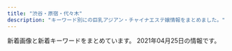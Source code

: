 ```yaml
---
title: "渋谷・原宿・代々木"
description: "キーワード別にの巨乳アジアン・チャイナエステ嬢情報をまとめました。"
---
```


新着画像と新着キーワードをまとめています。
2021年04月25日の情報です。

<DmmAffiliateIns />
<KeywordTable
  shops={
    [
    {
        "station": "JR\u6e0b\u8c37\u99c5\u6771\u53e3",
        "url": "http://kokoronosato.tyo.cm/",
        "name": "\u68ee\u306e\u9999",
        "keywords": {
            "85": 4,
            "D": 24,
            "87": 8,
            "C": 19,
            "86": 12,
            "83": 4
        },
        "img_links": [
            "http://kokoronosato.tyo.cm/images/themes/pink/r3.jpg",
            "http://menlog.net/link/menlog8831.jpg",
            "http://kokoronosato.tyo.cm/link/8831.jpg",
            "http://kokoronosato.tyo.cm/link/88x31b.jpg",
            "http://kokoronosato.tyo.cm/photos/sites/15/2020/08/2020082205444313.jpg",
            "http://kokoronosato.tyo.cm/photos/sites/15/2020/08/2020082203150030.jpg",
            "http://kokoronosato.tyo.cm/photos/sites/15/2019/07/2019072809470568.jpg",
            "http://kokoronosato.tyo.cm/images/themes/pink/no2.png",
            "http://kokoronosato.tyo.cm/photos/sites/15/2019/07/2019072809465934.jpg",
            "http://kokoronosato.tyo.cm/images/room2.jpg",
            "http://kokoronosato.tyo.cm/images/themes/pink/s_pickup.png",
            "http://kokoronosato.tyo.cm/images/themes/pink/s_ranking.png",
            "http://kokoronosato.tyo.cm/photos/sites/15/2020/08/2020082205443766.jpg",
            "http://kokoronosato.tyo.cm/photos/sites/15/2020/08/2020082203135850.jpg",
            "http://kokoronosato.tyo.cm/photos/sites/15/2019/07/2019072809445954.jpg",
            "http://kokoronosato.tyo.cm/images/themes/pink/s_staff.png",
            "http://kokoronosato.tyo.cm/images/themes/pink/mobile.jpg",
            "http://kokoronosato.tyo.cm/images/room4.jpg",
            "http://kokoronosato.tyo.cm/link/walker88.jpg",
            "http://kokoronosato.tyo.cm/images/themes/pink/line.png",
            "http://kokoronosato.tyo.cm/link/massage-de_88_31.jpg",
            "http://kokoronosato.tyo.cm/link/e0016.jpg",
            "http://kokoronosato.tyo.cm/photos/sites/15/2019/07/2019072809450776.jpg",
            "http://kokoronosato.tyo.cm/images/themes/pink/s_news.png",
            "http://kokoronosato.tyo.cm/images/themes/pink/s_newface.png",
            "http://kokoronosato.tyo.cm/photos/sites/15/2020/08/2020082205444661.jpg",
            "http://kokoronosato.tyo.cm/link/esthelove88-31.jpg",
            "http://kokoronosato.tyo.cm/images/themes/pink/s_link.png",
            "http://kokoronosato.tyo.cm/images/room1.jpg",
            "http://kokoronosato.tyo.cm/images/themes/pink/no1.png",
            "http://kokoronosato.tyo.cm/images/room3.jpg"
        ]
    },
    {
        "name": "\u6953",
        "url": "http://www.kaede-es.club/",
        "keywords": {},
        "img_links": [
            "http://www.kaede-es.club/images/staff/2/hana.jpg",
            "http://www.kaede-es.club/psd/off32.jpg",
            "http://www.kaede-es.club/images/index-tiba_04.jpg",
            "http://www.kaede-es.club/psd/off2-1.jpg",
            "http://www.kaede-es.club/images/shop/DSC_0998-199x300.jpg",
            "http://www.kaede-es.club/images/staff/2/riri.jpg",
            "http://www.kaede-es.club/images/index-tiba_09.jpg",
            "http://www.kaede-es.club/images/index-tiba_02.jpg",
            "http://www.kaede-es.club/images/staff/neinei2.jpg",
            "http://www.kaede-es.club/images/shop/DSC_0087-221x300.jpg",
            "http://www.kaede-es.club/images/staff/2/momo.jpg",
            "http://www.kaede-es.club/images/t-off-ico.jpg",
            "http://www.kaede-es.club/images/nav/nav-sys.jpg",
            "http://www.kaede-es.club/images/nav/nav-job.jpg",
            "http://www.kaede-es.club/images/index-tiba_10.jpg",
            "http://www.kaede-es.club/css/2.jpeg",
            "http://www.kaede-es.club/images/staff/6.jpg",
            "http://www.kaede-es.club/images/staff/4/sati.jpg",
            "http://www.kaede-es.club/images/nav/nav-staff.jpg",
            "http://www.kaede-es.club/images/staff/mimi.jpg",
            "http://www.kaede-es.club/images/shop/DSC_0086-300x199.jpg",
            "http://www.kaede-es.club/images/staff/2/7.jpg",
            "http://www.kaede-es.club/images/staff/4/yuyu2.jpg",
            "http://www.kaede-es.club/images/index-tiba_13.jpg",
            "http://www.kaede-es.club/images/staff/miki.jpg"
        ],
        "station": "JR\u4ee3\u3005\u6728\u99c5"
    },
    {
        "name": "\u30a2\u30a4\u30b7\u30f3",
        "station": "JR\u6e0b\u8c37\u99c5",
        "keywords": {},
        "url": "http://www.aixin.co.jp/",
        "img_links": [
            "http://www.aixin.co.jp/images/wanted/wanted.png",
            "http://www.aixin.co.jp/images/staff/chiemi/chiemi.jpg",
            "http://www.aixin.co.jp/images/staff/ruru2/ruru2.jpg",
            "http://www.aixin.co.jp/images/top_pic/top2.jpg",
            "http://www.aixin.co.jp/images/costume/2.png",
            "http://www.aixin.co.jp/images/costume/6.png",
            "http://www.aixin.co.jp/images/staff/miki/miki.jpg",
            "http://www.aixin.co.jp/images/costume/4.png",
            "http://www.aixin.co.jp/images/staff/eri/eri.png",
            "http://www.aixin.co.jp/images/staff/mika2/2.png",
            "http://www.aixin.co.jp/images/staff/akane/akane.png",
            "http://www.aixin.co.jp/images/staff/miki/2.jpg",
            "http://www.aixin.co.jp/images/staff/mimi2/mimi2.png",
            "http://www.aixin.co.jp/images/price/hirou.jpg",
            "http://www.aixin.co.jp/images/staff/ran/ran.png",
            "http://www.aixin.co.jp/images/staff/miharu/miharu.png",
            "http://www.aixin.co.jp/images/staff/haruka2/haruka2.png",
            "http://www.aixin.co.jp/images/staff/mika2/1.png",
            "http://www.aixin.co.jp/images/staff/aki/aki.png",
            "http://www.aixin.co.jp/images/staff/miya/miya.jpg",
            "http://www.aixin.co.jp/images/staff/ruri2/ruri2.png",
            "http://www.aixin.co.jp/images/staff/mika2/mika2.png",
            "http://www.aixin.co.jp/images/staff/yui2/yui2.png",
            "http://www.aixin.co.jp/images/price/long.jpg",
            "http://www.aixin.co.jp/images/costume/7.png",
            "http://www.aixin.co.jp/images/staff/sara/1.jpg",
            "http://www.aixin.co.jp/images/staff/sara/sara.jpg",
            "http://www.aixin.co.jp/images/staff/mirai/mirai.png",
            "http://www.aixin.co.jp/images/staff/yuzu/2.jpg",
            "http://www.aixin.co.jp/images/staff/chiemi/1.jpg",
            "http://www.aixin.co.jp/images/price/aroma.jpg",
            "http://www.aixin.co.jp/images/staff/yuzu/yuzu.jpg",
            "http://www.aixin.co.jp/images/costume/3.png",
            "http://www.aixin.co.jp/images/staff/koko/koko.png",
            "http://www.aixin.co.jp/images/price/tokusen.jpg",
            "http://www.aixin.co.jp/images/top/top.jpg",
            "http://www.aixin.co.jp/images/staff/miya/1.jpg",
            "http://www.aixin.co.jp/images/staff/rara/rara.png",
            "http://www.aixin.co.jp/images/staff/ayaka/ayaka.jpg",
            "http://www.aixin.co.jp/images/costume/1.png",
            "http://www.aixin.co.jp/images/map/google.png",
            "http://www.aixin.co.jp/images/staff/ayaka/1.jpg"
        ]
    },
    {
        "name": "\u6ce1\u6ce1\u30d5\u30a7\u30a2\u30ea\u30fc",
        "keywords": {
            "F": 1,
            "85": 4,
            "D": 4,
            "86": 3,
            "87": 5,
            "E": 2,
            "C": 17,
            "88": 5
        },
        "img_links": [
            "http://awaawa-fairy.work/sp/img/add.jpg",
            "http://awaawa-fairy.work/sp/img/line.jpg",
            "http://awaawa-fairy.work/img/nos.png",
            "http://awaawa-fairy.work/img/st22.png",
            "http://awaawa-fairy.work/sp/img/p-29.png",
            "http://awaawa-fairy.work/img/sta29.png",
            "http://awaawa-fairy.work/sp/img/sta29.png",
            "http://awaawa-fairy.work/sp/img/sta22.png",
            "http://awaawa-fairy.work/img/sta26.png",
            "http://awaawa-fairy.work/sp/img/tel.jpg",
            "http://awaawa-fairy.work/img/st26.png",
            "http://awaawa-fairy.work/img/st018.png",
            "http://awaawa-fairy.work/img/sta18.png",
            "http://awaawa-fairy.work/img/st4.png",
            "http://awaawa-fairy.work/sp/img/sys.jpg",
            "http://awaawa-fairy.work/img/sta17.png",
            "http://awaawa-fairy.work/sp/img/sta17.png",
            "http://awaawa-fairy.work/img/st18.png",
            "http://awaawa-fairy.work/sp/img/sta18.png",
            "http://awaawa-fairy.work/sp/img/tit.jpg",
            "http://awaawa-fairy.work/img/st17.png",
            "http://awaawa-fairy.work/img/st27.png",
            "http://awaawa-fairy.work/sp/img/p-27.png",
            "http://awaawa-fairy.work/sp/img/t-s.jpg",
            "http://awaawa-fairy.work/sp/img/mv.jpg",
            "http://awaawa-fairy.work/sp/img/t-o.jpg",
            "http://awaawa-fairy.work/sp/img/pc.jpg",
            "http://awaawa-fairy.work/sp/img/time.jpg",
            "http://awaawa-fairy.work/sp/img/t-t.jpg",
            "http://awaawa-fairy.work/img/bottom.png",
            "http://awaawa-fairy.work/img/sta15.png",
            "http://awaawa-fairy.work/sp/img/sta15.png",
            "http://awaawa-fairy.work/sp/img/p-26.png",
            "http://awaawa-fairy.work/img/sta28.png",
            "http://awaawa-fairy.work/sp/img/botton.jpg",
            "http://awaawa-fairy.work/sp/img/sta28.png",
            "http://awaawa-fairy.work/img/sta27.png",
            "http://awaawa-fairy.work/sp/img/info.jpg",
            "http://awaawa-fairy.work/img/sta22.png",
            "http://awaawa-fairy.work/sp/img/sta26.png",
            "http://awaawa-fairy.work/img/st017.png",
            "http://awaawa-fairy.work/sp/img/t-r.jpg",
            "http://awaawa-fairy.work/img/st28.png",
            "http://awaawa-fairy.work/sp/img/p-15.png",
            "http://awaawa-fairy.work/img/st29.png",
            "http://awaawa-fairy.work/img/mo.png",
            "http://awaawa-fairy.work/sp/img/sta27.png",
            "http://awaawa-fairy.work/sp/img/t-a.jpg",
            "http://awaawa-fairy.work/img/head.png",
            "http://awaawa-fairy.work/img/st15.png",
            "http://awaawa-fairy.work/sp/img/pic.jpg"
        ],
        "url": "http://awaawa-fairy.work/",
        "station": "JR\u6e0b\u8c37\u99c5\u897f\u53e3"
    },
    {
        "name": "Honey",
        "url": "http://www.sarara-es.xyz",
        "station": "JR\u6e0b\u8c37\u99c5\u30cf\u30c1\u516c\u53e3",
        "img_links": [
            "http://www.sarara-es.xyz/images/shop/shop04.jpg",
            "http://www.sarara-es.xyz/images/bj2.jpg",
            "http://www.sarara-es.xyz/images/face.png",
            "http://www.sarara-es.xyz/images/s_staff.png",
            "http://www.sarara-es.xyz/files/001.jpg",
            "http://www.sarara-es.xyz/images/pick.png",
            "http://www.sarara-es.xyz/images/s_link.png",
            "http://www.sarara-es.xyz/files/006.jpg",
            "http://www.sarara-es.xyz/images/shop/shop03.jpg",
            "http://www.sarara-es.xyz/images/shop/shop01.jpg",
            "http://www.sarara-es.xyz/images/news.png",
            "http://www.sarara-es.xyz/images/top.png",
            "http://www.sarara-es.xyz/images/r1.jpg",
            "http://www.sarara-es.xyz/files/004.jpg",
            "http://www.sarara-es.xyz/files/002.jpg",
            "http://www.sarara-es.xyz/images/shop/shop02.jpg",
            "http://www.sarara-es.xyz/files/003.jpg",
            "http://www.sarara-es.xyz/images/r4.jpg",
            "http://www.sarara-es.xyz/images/r5.jpg",
            "http://www.sarara-es.xyz/images/end.png",
            "http://www.sarara-es.xyz/images/r2.jpg",
            "http://www.sarara-es.xyz/files/005.jpg"
        ],
        "keywords": {
            "D": 3,
            "86": 2,
            "C": 3,
            "85": 3,
            "87": 1
        }
    },
    {
        "keywords": {
            "C": 60,
            "87": 14,
            "E": 7,
            "84": 58,
            "86": 13,
            "D": 16
        },
        "url": "http://www.ogon.work/",
        "station": "JR\u6e0b\u8c37\u99c5\u30cf\u30c1\u516c\u53e3",
        "name": "\u9ec4\u91d1\u6d77\u5cb8",
        "img_links": [
            "http://www.ogon.work/img/interior.jpg",
            "http://www.ogon.work/staff/aya1.jpg",
            "http://www.ogon.work/staff/ayumi1.jpg",
            "http://www.ogon.work/staff/aya2.jpg",
            "http://www.ogon.work/staff/ai3.jpg",
            "http://www.ogon.work/staff/ayumi2.jpg",
            "http://www.ogon.work/img/icon/new.jpg",
            "http://www.ogon.work/staff/ai2.jpg",
            "http://www.ogon.work/img/s/s_qa.png",
            "http://www.ogon.work/img/bana03.jpg",
            "http://www.ogon.work/staff/ai1.jpg",
            "http://www.ogon.work/staff/momo1.jpg",
            "http://www.ogon.work/staff/hana1.jpg",
            "http://www.ogon.work/staff/ayumi3.jpg",
            "http://www.ogon.work/img/bana02.jpg",
            "http://www.ogon.work/img/contentsbottom.png",
            "http://www.ogon.work/staff/yuki1.jpg",
            "http://www.ogon.work/staff/yuki2.jpg",
            "http://www.ogon.work/staff/aya3.jpg"
        ]
    },
    {
        "url": "http://angel.est.cm/",
        "station": "JR\u6e0b\u8c37\u99c5\u5bae\u76ca\u5742\u53e3",
        "name": "Angel",
        "img_links": [
            "http://angel.est.cm/photos/sites/23/2016/08/staff2.jpg",
            "http://angel.est.cm/img/top.png",
            "http://angel.est.cm/photos/sites/23/2019/11/2019110102361631.jpg",
            "http://angel.est.cm/img/footer.png",
            "http://angel.est.cm/photos/sites/23/2019/05/2019051010094797.jpg",
            "http://angel.est.cm/img/r3.jpg",
            "http://angel.est.cm/photos/sites/23/2019/05/2019051010094757.jpg",
            "http://angel.est.cm/img/r2.jpg",
            "http://angel.est.cm/photos/sites/23/2019/05/2019051010094748.jpg",
            "http://angel.est.cm/photos/sites/23/2018/10/2018100318475591.jpg",
            "http://angel.est.cm/photos/sites/23/2019/05/2019051010094759.jpg",
            "http://angel.est.cm/img/r1.jpg",
            "http://angel.est.cm/img/r4.jpg"
        ],
        "keywords": {
            "86": 6,
            "D": 8,
            "88": 2,
            "C": 2,
            "E": 4,
            "87": 6
        }
    },
    {
        "url": "http://ipidiw.com/beautifulgirl8/",
        "img_links": [
            "http://ipidiw.com/beautifulgirl8/user_data/00000077.jpg",
            "http://ipidiw.com/beautifulgirl8/images/s1.png",
            "http://ipidiw.com/beautifulgirl8/images/top.png",
            "http://ipidiw.com/beautifulgirl8/images/int1.jpg",
            "http://ipidiw.com/beautifulgirl8/images/s3.png",
            "http://ipidiw.com/beautifulgirl8/images/n1.jpg",
            "http://ipidiw.com/beautifulgirl8/images/s_pick.png",
            "http://ipidiw.com/beautifulgirl8/images/int2.jpg",
            "http://ipidiw.com/beautifulgirl8/user_data/00000095.jpg",
            "http://ipidiw.com/beautifulgirl8/user_data/00000060.jpg",
            "http://ipidiw.com/beautifulgirl8/user_data/00000087.jpg",
            "http://ipidiw.com/beautifulgirl8/images/mobile.png",
            "http://ipidiw.com/beautifulgirl8/images/s_staff.jpg",
            "http://ipidiw.com/beautifulgirl8/images/n3.png",
            "http://ipidiw.com/beautifulgirl8/user_data/00000098.jpg",
            "http://ipidiw.com/beautifulgirl8/user_data/00000073.jpg",
            "http://ipidiw.com/beautifulgirl8/images/s_news.png"
        ],
        "name": "\u30d3\u30e5\u30fc\u30c6\u30a3\u30d5\u30eb\u30ac\u30fc\u30eb",
        "station": "JR\u6e0b\u8c37\u99c5\u897f\u53e3",
        "keywords": {}
    },
    {
        "url": "http://www.e-god.work/",
        "station": "JR\u6e0b\u8c37\u99c5\u30cf\u30c1\u516c\u53e3",
        "name": "\u30b9\u30ef\u30f3",
        "keywords": {},
        "img_links": [
            "http://www.e-god.work/images/sys1.jpg",
            "http://www.e-god.work/images/info.jpg",
            "http://www.e-god.work/images/mobile.jpg",
            "http://www.e-god.work/images/tel.jpg",
            "http://www.e-god.work/img/koko2.jpg",
            "http://www.e-god.work/images/4.jpg",
            "http://www.e-god.work/images/news.jpg",
            "http://www.e-god.work/img/yuki1.jpg",
            "http://www.e-god.work/images/interior_t.jpg",
            "http://www.e-god.work/images/2.jpg",
            "http://www.e-god.work/img/eri1.jpg",
            "http://www.e-god.work/images/sys2.jpg",
            "http://www.e-god.work/images/1.jpg",
            "http://www.e-god.work/images/ais.jpg",
            "http://www.e-god.work/images/staff_t.jpg",
            "http://www.e-god.work/img/zb.jpg",
            "http://www.e-god.work/images/int1.jpg",
            "http://www.e-god.work/images/head.jpg",
            "http://www.e-god.work/images/line.png",
            "http://www.e-god.work/images/int2.jpg",
            "http://www.e-god.work/img/koko1.jpg"
        ]
    }
]
}
/>
<DmmAffiliateScript />
